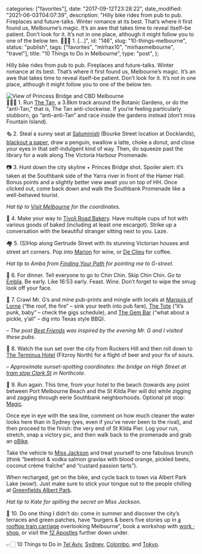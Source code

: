 
  categories: ["favorites"],
  date: "2017-09-12T23:28:22",
  date_modified: "2021-06-03T04:07:39",
  description:
    "Hilly bike rides from pub to pub. Fireplaces and future-talks. Winter romance at its best. That’s where it first found us, Melbourne’s magic. It’s an awe that takes time to reveal itself–be patient. Don’t look for it. It’s not in one place, although it might follow you to one of the below ten. 🏃🏻‍♀️ 1. […]",
  id: "146",
  slug: "10-things-melbourne",
  status: "publish",
  tags: ["favorites", "mirhax10", "mirhaxmelbourne", "travel"],
  title: "10 Things to Do in Melbourne",
  type: "post",
};


Hilly bike rides from pub to pub. Fireplaces and future-talks. Winter romance at its best. That’s where it first found us, Melbourne’s magic. It’s an awe that takes time to reveal itself–be patient. Don’t look for it. It’s not in one place, although it might follow you to one of the below ten.

![View of Princess Bridge and CBD Melbourne](/pages/posts/10-things-melbourne/2017_08_Melbourne_Sydney_iphone_276A_web.jpg)\
🏃🏻‍♀️ 1. Run [The Tan](https://www.strava.com/local/au/melbourne/running/routes/319), a 3.8km track around the Botanic Gardens, or do the “anti-Tan,” that is, The Tan anti-clockwise. If you’re feeling particularly stubborn, go “anti-anti-Tan” and race inside the gardens instead (don’t miss Fountain Island).

🗞 2. Steal a sunny seat at [Saluministi](http://www.saluministi.com.au) (Bourke Street location at Docklands), [blackout a paper](https://austinkleon.com/category/newspaper-blackout-poems/), draw a penguin, swallow a latte, choke a donut, and close your eyes in that self-indulgent kind of way. Then, do squeeze past the library for a walk along The Victoria Harbour Promenade.

📷 3. Hunt down the city skyline + Princes Bridge shot. Spoiler alert: it’s taken at the Southbank side of the Yarra river in front of the Hamer Hall. Bonus points and a slightly better view await you on top of HH. Once clicked out, come back down and walk the Southbank Promenade like a well-behaved tourist.

_Hat tip to [Visit Melbourne](http://www.visitmelbourne.com) for the coordinates._

🥐 4. Make your way to [Tivoli Road Bakery](http://tivoliroad.com.au). Have multiple cups of hot with various goods of baked (including at least one escargot). Strike up a conversation with the beautiful stranger sitting next to you. Laze.

🏘 5. (S)Hop along Gertrude Street with its stunning Victorian houses and street art corners. Pop into [Marion](http://marionwine.com.au) for wine, or [De Clieu](http://www.sevenseeds.com.au) for coffee.

_Hat tip to Amba from [Finding Your Path](https://www.findingyourpathbooks.com) for pointing me to G-street._

🍴 6. For dinner. Tell everyone to go to Chin Chin. Skip Chin Chin. Go to [Embla](http://www.embla.com.au). Be early. Like 16:53 early. Feast. Wine. Don’t forget to wipe the smug look off your face.

🍻 7. Crawl Mr. G’s and mine pub-prints and mingle with locals at [Marquis of Lorne](http://marquisoflorne.com.au) (“the roof, the fire” – sink your teeth into pub fare), [The Tote](http://thetotehotel.com) (“it’s punk, baby” – check the gigs schedule), and [The Gem Bar](http://dallascrane.com.au/thegembar.com.au/) (“what about a pickle, y’all” – dig into Texas style BBQ).

_– The post [Best Friends](/posts/best-friends/) was inspired by the evening Mr. G and I visited these pubs._

🌇 8. Watch the sun set over the city from Ruckers Hill and then roll down to [The Terminus Hotel](http://terminus.com.au) (Fitzroy North) for a flight of beer and your fix of sours.

_– Approximate sunset-spotting coordinates: the bridge on High Street at [tram stop Clark St](https://goo.gl/maps/DTg4PLyPErq) in Northcote._

🌊 9. Run again. This time, from your hotel to the beach (towards any point between Port Melbourne Beach and the St Kilda Pier will do) while zigging and zagging through eerie Southbank neighborhoods. Optional pit stop: [Magic](http://www.magiconferrars.com.au).

Once eye in eye with the sea line, comment on how much cleaner the water looks here than in Sydney (yes, even if you’ve never been to the rival), and then proceed to the finish: the very end of St Kilda Pier. Log your run, stretch, snap a victory pic, and then walk back to the promenade and grab an [oBike](https://www.o.bike/au/).

Take the vehicle to [Miss Jackson](http://www.missjackson.com.au) and treat yourself to one fabulous brunch (think “beetroot & vodka salmon gravlax with blood orange, pickled beets, coconut crème fraîche” and “custard passion tarts”).

When recharged, get on the bike, and cycle back to town via Albert Park Lake (wow!). Just make sure to stick your tongue out to the people chilling at [Greenfields Albert Park](http://www.greenfieldsalbertpark.com.au).

_Hat tip to Kate for spilling the secret on Miss Jackson._

🚃 10. Do one thing I didn’t do: come in summer and discover the city’s terraces and green patches, have “burgers & beers five stories up in [a rooftop train carriage](https://www.easeys.com.au) overlooking Melbourne”, book a workshop with [work · shop](http://www.work-shop.com.au/events/grid/), or visit the [12 Apostles](https://www.australia.com/en-us/places/melbourne-and-surrounds/guide-to-the-12-apostles.html) further down under.

👉🏻 10 Things to Do in [Tel Aviv](https://www.instagram.com/p/5WjzZDkyB7/), [Sydney](https://www.instagram.com/p/BGJRQRIEyNM/), [Colombo](https://www.instagram.com/p/BIkXSX8jFU7/), and [Tokyo](https://www.instagram.com/p/BORhXljDqLn/).
